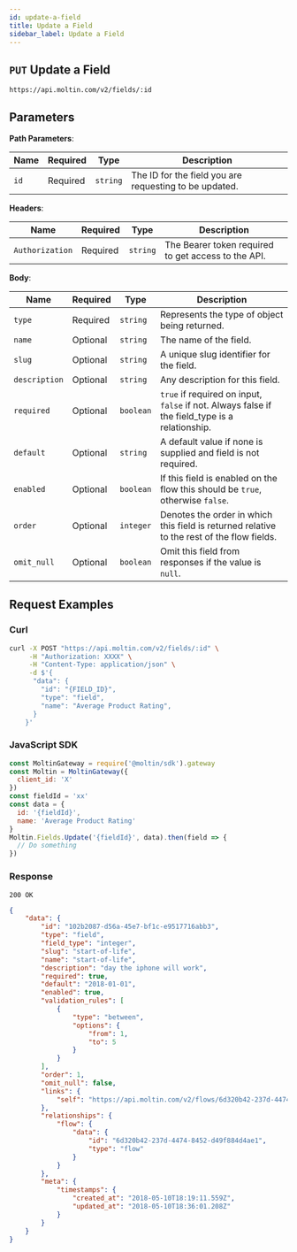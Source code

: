 ```yaml
---
id: update-a-field
title: Update a Field
sidebar_label: Update a Field
---
```


## `PUT` Update a Field

```http
https://api.moltin.com/v2/fields/:id
```

## Parameters

**Path Parameters**:

| Name | Required | Type | Description |
| --- | --- | --- | --- |
| `id` | Required | `string` | The ID for the field you are requesting to be updated. |

**Headers**:

| Name | Required | Type | Description |
| --- | --- | --- | --- |
| `Authorization` | Required | `string` | The Bearer token required to get access to the API. |

**Body**:

| Name | Required | Type | Description |
| --- | --- | --- | --- |
| `type` | Required | `string` | Represents the type of object being returned. |
| `name` | Optional | `string` | The name of the field. |
| `slug` | Optional | `string` | A unique slug identifier for the field. |
| `description` | Optional | `string` | Any description for this field. |
| `required` | Optional | `boolean` | `true` if required on input, `false` if not. Always false if the field_type is a relationship. |
| `default` | Optional | `string` | A default value if none is supplied and field is not required. |
| `enabled` | Optional | `boolean` | If this field is enabled on the flow this should be `true`, otherwise `false`. |
| `order` | Optional | `integer` | Denotes the order in which this field is returned relative to the rest of the flow fields. |
| `omit_null` | Optional | `boolean` | Omit this field from responses if the value is `null`. |

## Request Examples

### Curl

```bash
curl -X POST "https://api.moltin.com/v2/fields/:id" \
     -H "Authorization: XXXX" \
     -H "Content-Type: application/json" \
     -d $'{
      "data": {
        "id": "{FIELD_ID}",
        "type": "field",
        "name": "Average Product Rating",
      }
    }'
```

### JavaScript SDK

```javascript
const MoltinGateway = require('@moltin/sdk').gateway
const Moltin = MoltinGateway({
  client_id: 'X'
})
const fieldId = 'xx'
const data = {
  id: '{fieldId}',
  name: 'Average Product Rating'
}
Moltin.Fields.Update('{fieldId}', data).then(field => {
  // Do something
})
```

### Response

`200 OK`

```json
{
    "data": {
        "id": "102b2087-d56a-45e7-bf1c-e9517716abb3",
        "type": "field",
        "field_type": "integer",
        "slug": "start-of-life",
        "name": "start-of-life",
        "description": "day the iphone will work",
        "required": true,
        "default": "2018-01-01",
        "enabled": true,
        "validation_rules": [
            {
                "type": "between",
                "options": {
                    "from": 1,
                    "to": 5
                }
            }
        ],
        "order": 1,
        "omit_null": false,
        "links": {
            "self": "https://api.moltin.com/v2/flows/6d320b42-237d-4474-8452-d49f884d4ae1/fields/102b2087-d56a-45e7-bf1c-e9517716abb3"
        },
        "relationships": {
            "flow": {
                "data": {
                    "id": "6d320b42-237d-4474-8452-d49f884d4ae1",
                    "type": "flow"
                }
            }
        },
        "meta": {
            "timestamps": {
                "created_at": "2018-05-10T18:19:11.559Z",
                "updated_at": "2018-05-10T18:36:01.208Z"
            }
        }
    }
}
```
